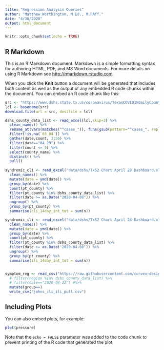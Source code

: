 ```yaml
---
title: "Regression Analysis Queries"
author: "Matthew Worthington, M.Ed., M.PAff."
date: "4/30/2020"
output: html_document
---
```


```r
knitr::opts_chunk$set(echo = TRUE)
```

## R Markdown

This is an R Markdown document. Markdown is a simple formatting syntax for authoring HTML, PDF, and MS Word documents. For more details on using R Markdown see <http://rmarkdown.rstudio.com>.

When you click the **Knit** button a document will be generated that includes both content as well as the output of any embedded R code chunks within the document. You can embed an R code chunk like this:

```r

src <- "https://www.dshs.state.tx.us/coronavirus/TexasCOVID19DailyCountyCaseCountData.xlsx"
lcl <- basename(src)
download.file(url = src, destfile = lcl)

dshs_county_data_list <- read_excel(lcl,skip=2) %>% 
  clean_names() %>% 
  rename_at(vars(matches("^cases_")), funs(gsub(pattern="^cases_", replacement="",x=.))) %>% 
  filter(!is.na(`03_04`)) %>% 
  gather(date,count, 3:56) %>% 
  filter(date=="04_29") %>% 
  filter(count <= 5) %>% 
  select(county_name) %>%
  distinct() %>% 
  pull()
  
syndromic_cli <- read_excel("data/dshs/TxS2 Chart April 28 Dashboard.xlsx", sheet="CLI Data", skip=0) %>%
  clean_names() %>% 
  mutate(date = ymd(date)) %>% 
  group_by(date) %>% 
  count(pt_county) %>% 
  filter(pt_county %in% dshs_county_data_list) %>% 
  filter(date >= as.Date("2020-04-08")) %>% 
  ungroup() %>% 
  group_by(pt_county) %>% 
  summarise(cli_14day_int_tot = sum(n))

syndromic_ili <- read_excel("data/dshs/TxS2 Chart April 28 Dashboard.xlsx", sheet="ILI Data", skip=0) %>%
  clean_names() %>% 
  mutate(date = ymd(date)) %>% 
  group_by(date) %>% 
  count(pt_county) %>% 
  filter(pt_county %in% dshs_county_data_list) %>% 
  filter(date >= as.Date("2020-04-08")) %>% 
  ungroup() %>% 
  group_by(pt_county) %>% 
  summarise(ili_14day_int_tot = sum(n))


symptom_reg <- read_csv("https://raw.githubusercontent.com/convex-design/texas-covid-live-report/master/data/county-symptoms.csv?token=AB6K4YVHYZF2F32QVHEOY3K6WRNL4") 
  # filter(region %in% dshs_county_data_list) %>% 
  # filter(date=="2020-04-22") #%>% 
  mutate(group==)
  write_csv("johns_cli_ili_pull.csv")

```

## Including Plots

You can also embed plots, for example:

```r
plot(pressure)
```

Note that the `echo = FALSE` parameter was added to the code chunk to prevent printing of the R code that generated the plot.
